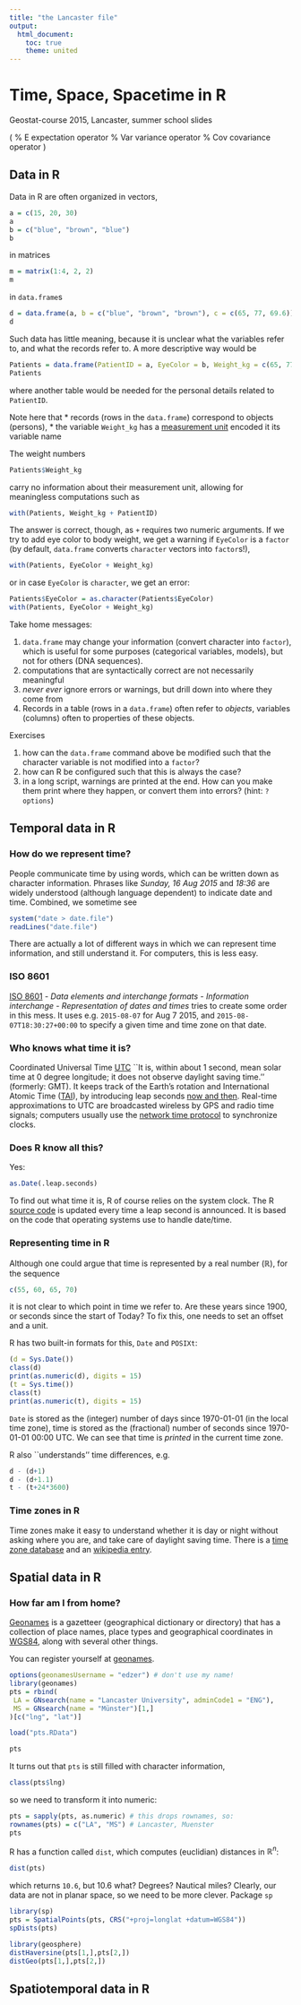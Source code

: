```yaml
---
title: "the Lancaster file"
output:
  html_document:
    toc: true
    theme: united
---
```


# Time, Space, Spacetime in R

Geostat-course 2015, Lancaster, summer school slides

\(
\newcommand{\E}{{\rm E}}       % E expectation operator
\newcommand{\Var}{{\rm Var}}   % Var variance operator
\newcommand{\Cov}{{\rm Cov}}   % Cov covariance operator
\newcommand{\Cor}{{\rm Corr}}
\)

## Data in R
Data in R are often organized in vectors,
```r
a = c(15, 20, 30)
a
b = c("blue", "brown", "blue")
b
```
in matrices
```r
m = matrix(1:4, 2, 2)
m
```
in `data.frame`s
```r
d = data.frame(a, b = c("blue", "brown", "brown"), c = c(65, 77, 69.6))
d
```
Such data has little meaning, because it is unclear what the variables
refer to, and what the records refer to. A more descriptive way would be
```r
Patients = data.frame(PatientID = a, EyeColor = b, Weight_kg = c(65, 77, 69.6))
Patients
```
where another table would be needed for the personal details related
to `PatientID`.

Note here that
 * records (rows in the `data.frame`) correspond to objects (persons), 
 * the variable `Weight_kg` has a [measurement unit](http://www.bipm.org/en/measurement-units/ "BIPM") encoded it its variable name

The weight numbers
```r
Patients$Weight_kg
```
carry no information about their measurement unit, allowing for meaningless computations such as
```r
with(Patients, Weight_kg + PatientID)
```
The answer is correct, though, as `+` requires two numeric arguments. If we try to add
eye color to body weight, we get a warning if `EyeColor` is a `factor` (by default,
`data.frame` converts `character` vectors into `factor`s!),
```r
with(Patients, EyeColor + Weight_kg)
```
or in case `EyeColor` is `character`, we get an error:
```r
Patients$EyeColor = as.character(Patients$EyeColor)
with(Patients, EyeColor + Weight_kg)
```
Take home messages:

1. `data.frame` may change your information (convert character into `factor`), which
is useful for some purposes (categorical variables, models), but not for others (DNA sequences).
1. computations that are syntactically correct are not necessarily meaningful
1. *never ever* ignore errors or warnings, but drill down into where they come from
1. Records in a table (rows in a `data.frame`) often refer to *objects*, variables
(columns) often to properties of these objects.

Exercises

1. how can the `data.frame` command above be modified such that
the character variable is not modified into a `factor`?
1. how can R be configured such that this is always the case?
1. in a long script, warnings are printed at the end. How can
you make them print where they happen, or convert them into
errors? (hint: `?options`)

## Temporal data in R

### How do we represent time?

People communicate time by using words, which can be written down as character
information. Phrases like *Sunday, 16 Aug 2015* and *18:36* are widely understood
(although language dependent) to indicate date and time. Combined, we sometime see
```r
system("date > date.file")
readLines("date.file")
```
There are actually a lot of different ways in which we can represent
time information, and still understand it. For computers, this is less
easy.

### ISO 8601

[ISO 8601](https://en.wikipedia.org/wiki/ISO_8601) - *Data elements
and interchange formats - Information interchange - Representation
of dates and times* tries to create some order in this mess. It uses
e.g. `2015-08-07` for Aug 7 2015, and `2015-08-07T18:30:27+00:00`
to specify a given time and time zone on that date.

### Who knows what time it is? 

Coordinated Universal Time
[UTC](https://en.wikipedia.org/wiki/International_Organization_for_Standardization "UTC")
``It is, within about 1 second, mean solar time at 0 degree
longitude; it does not observe daylight saving time.'' (formerly: GMT). It keeps track of
the Earth's rotation and International Atomic Time ([TAI](https://en.wikipedia.org/wiki/International_Atomic_Time)), by introducing leap seconds [now
and then](https://en.wikipedia.org/wiki/Leap_second).
Real-time approximations to UTC are broadcasted wireless by GPS and
radio time signals; computers usually use the [network time
protocol](https://en.wikipedia.org/wiki/Network_Time_Protocol "NTP")
to synchronize clocks.

### Does R know all this?

Yes: 
```r
as.Date(.leap.seconds)
```
To find out what time it is, R of
course relies on the system clock. The R [source
code](https://stat.ethz.ch/pipermail/r-devel/2015-July/071472.html)
is updated every time a leap second is announced. It is based on
the code that operating systems use to handle date/time.

### Representing time in R

Although one could argue that time is represented by a real number
($\mathbb{R}$), for the sequence
```r
c(55, 60, 65, 70)
```
it is not clear to which point in time we refer to. Are these
years since 1900, or seconds since the start of Today? To fix this,
one needs to set an offset and a unit.

R has two built-in formats for this, `Date` and `POSIXt`:
```r
(d = Sys.Date())
class(d)
print(as.numeric(d), digits = 15)
(t = Sys.time())
class(t)
print(as.numeric(t), digits = 15)
```
`Date` is stored as the (integer) number of days since 1970-01-01
(in the local time zone), time is stored as the (fractional) number
of seconds since 1970-01-01 00:00 UTC. We can see that time is *printed*
in the current time zone.

R also ``understands'' time differences, e.g.
```r
d - (d+1)
d - (d+1.1)
t - (t+24*3600)
```

### Time zones in R

Time zones make it easy to understand whether it is day or night
without asking where you are, and take care of daylight saving time.
There is a [time zone database](https://www.iana.org/time-zones)
and an [wikipedia entry](https://en.wikipedia.org/wiki/Tz_database).

## Spatial data in R

### How far am I from home?
[Geonames](http://www.geonames.org/) is a gazetteer
(geographical dictionary or directory) that has a collection
of place names, place types and geographical coordinates in
[WGS84](https://en.wikipedia.org/wiki/World_Geodetic_System),
along with several other things.

You can register yourself at [geonames](http://www.geonames.org/login).
```r
options(geonamesUsername = "edzer") # don't use my name!
library(geonames)
pts = rbind(
 LA = GNsearch(name = "Lancaster University", adminCode1 = "ENG"),
 MS = GNsearch(name = "Münster")[1,]
)[c("lng", "lat")]
```
```r
load("pts.RData")
```
```r
pts
```

It turns out that `pts` is still filled with character information, 
```r
class(pts$lng)
```
so we need to transform it into numeric:
```r
pts = sapply(pts, as.numeric) # this drops rownames, so:
rownames(pts) = c("LA", "MS") # Lancaster, Muenster
pts
```
R has a function called `dist`, which computes (euclidian) distances in $\mathbb{R}^n$:
```r
dist(pts)
```
which returns `10.6`, but 10.6 what? Degrees? Nautical miles? Clearly, our data are
not in planar space, so we need to be more clever. Package `sp` 
```r
library(sp)
pts = SpatialPoints(pts, CRS("+proj=longlat +datum=WGS84"))
spDists(pts)
```

```r
library(geosphere)
distHaversine(pts[1,],pts[2,])
distGeo(pts[1,],pts[2,])
```

## Spatiotemporal data in R

